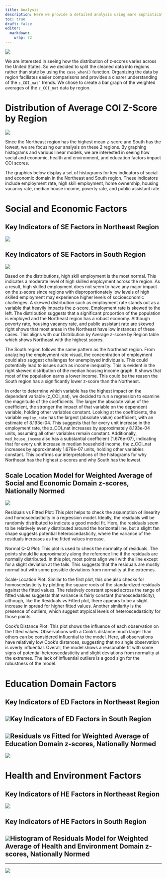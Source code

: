 ```yaml
---
title: Analysis
description: Here we provide a detailed analysis using more sophisticated statistics techniques.
toc: true
draft: false
editor: 
  markdown: 
    wrap: 72
---
```


![](https://upload.wikimedia.org/wikipedia/commons/7/77/Pebbleswithquarzite.jpg)

We are interested in seeing how the distribution of z-scores varies
across the United States. So we decided to split the cleaned data into
regions rather than state by using the `case_when()` function.
Organizing the data by region faciliates easier comparisons and provides
a clearer understanding of the `` z_COI_nat` `` trends. We chose to
create a bar graph of the weighted averages of the `z_COI_nat` data by
region.

# Distribution of Average COI Z-Score by Region

![](images/clipboard-1922571005.png)

Since the Northeast region has the highest mean z-score and South has
the lowest, we are focusing our analysis on these 2 regions. By graphing
histograms and various linear models, we are interested in seeing how
social and economic, health and environment, and education factors
impact COI scores.

The graphics below display a set of histograms for key indicators of
social and economic domain in the Northeast and South region. These
indicators include employment rate, high skill employment, home
ownership, housing vacancy rate, median house income, poverty rate, and
public assistant rate.

# Social and Economic Factors

## Key Indicators of SE Factors in Northeast Region

![](images/clipboard-2311506481.png)

## Key Indicators of SE Factors in South Region

![](images/clipboard-931929066.png)

Based on the distributions, high skill employment is the most normal.
This indicates a moderate level of high skilled employment across the
region. As a result, high skilled employment does not seem to have any
major impact on the z-score since regions with disproportionately low
levels of high skilled employment may experience higher levels of
socioeconomic challenges. A skewed distribution such as employment rate
stands out as a variable that heavily impacts the z-score. Employment
rate is skewed to the left. The distribution suggests that a significant
proportion of the population is employed and the Northeast region has a
robust economy. Although poverty rate, housing vacancy rate, and public
assistant rate are skewed right shows that most areas in the Northeast
have low instances of these cases. This aligns with our Distribution by
Average z-score by Region table which shows Northeast with the highest
scores.

The South region follows the same pattern as the Northeast region. From
analyzing the employment rate visual, the concentration of employment
could also suggest challenges for unemployed individuals. This could
potentially lead to issues such as income inequality. This is evident in
the right skewed distribution of the median housing income graph. It
shows that most of the population earns a lower income. This could be
the reason the South region has a significantly lower z-score than the
Northeast.

In order to determine which variable has the highest impact on the
dependent variable (z_COI_nat), we decided to run a regression to
examine the magnitude of the coefficients. The larger the absolute value
of the coefficient, the stronger the impact of that variable on the
dependent variable, holding other variables constant. Looking at the
coefficients, the variable `employ_rate` has the largest (absolute
value) coefficient, with an estimate of 8.193e-04. This suggests that
for every unit increase in the employment rate, the z_COI_nat increases
by approximately 8.193e-04 units, assuming all other variables remain
constant. Additionally, `med_house_income` also has a substantial
coefficient (1.676e-07), indicating that for every unit increase in
median household income, the z_COI_nat increases by approximately
1.676e-07 units, holding other variables constant. This confirms our
interpretations of the histograms for why Northeast has the highest
z-scores and why South has the lowest.

## Scale Location Model for Weighted Average of Social and Economic Domain z-scores, Nationally Normed

![](images/clipboard-434729416.png)

Residuals vs Fitted Plot: This plot helps to check the assumption of
linearity and homoscedasticity in a regression model. Ideally, the
residuals will be randomly distributed to indicate a good model fit.
Here, the residuals seem to be relatively evenly distributed around the
horizontal line, but a slight fan shape suggests potential
heteroscedasticity, where the variance of the residuals increases as the
fitted values increase.

Normal Q-Q Plot: This plot is used to check the normality of residuals.
The points should lie approximately along the reference line if the
residuals are normally distributed. In this plot, most points align well
with the line except for a slight deviation at the tails. This suggests
that the residuals are mostly normal but with some possible deviations
from normality at the extremes.

Scale-Location Plot: Similar to the first plot, this one also checks for
homoscedasticity by plotting the square roots of the standardized
residuals against the fitted values. The relatively constant spread
across the range of fitted values suggests that variance is fairly
constant (homoscedasticity), although, like the Residuals vs Fitted
plot, there appears to be a slight increase in spread for higher fitted
values. Another similarity is the presence of outliers, which suggest
atypical levels of heteroscedasticity for those points.

Cook's Distance Plot: This plot shows the influence of each observation
on the fitted values. Observations with a Cook's distance much larger
than others can be considered influential to the model. Here, all
observations have relatively low Cook's distances, suggesting that no
single observation is overly influential. Overall, the model shows a
reasonable fit with some signs of potential heteroscedasticity and
slight deviations from normality at the extremes. The lack of
influential outliers is a good sign for the robustness of the model.

# Education Domain Factors

## Key Indicators of ED Factors in Northeast Region

## ![](images/clipboard-764707238.png)Key Indicators of ED Factors in South Region

## ![](images/clipboard-123417509.png)Residuals vs Fitted for Weighted Average of Education Domain z-scores, Nationally Normed

![](images/clipboard-1640644644.png)

# Health and Environment Factors

## Key Indicators of HE Factors in Northeast Region

![](images/clipboard-2549282257.png)

## Key Indicators of HE Factors in South Region

## ![](images/clipboard-2315424768.png)Histogram of Residuals Model for Weighted Average of Health and Environment Domain z-scores, Nationally Normed

------------------------------------------------------------------------

![](images/clipboard-3670613666.png)
